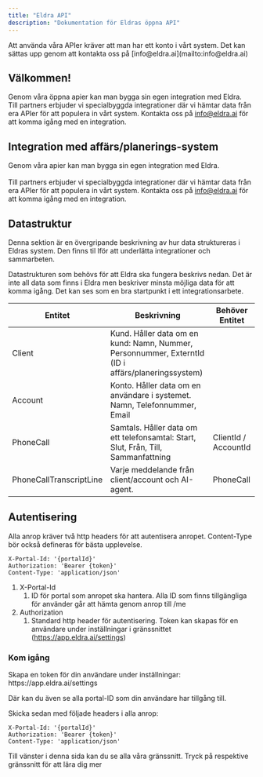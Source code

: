 ```yaml
---
title: "Eldra API"
description: "Dokumentation för Eldras öppna API"
---
```


<Note>
  Att använda våra APIer kräver att man har ett konto i vårt system. Det kan sättas upp genom att kontakta oss på [info@eldra.ai](mailto:info@eldra.ai)
</Note>

## Välkommen!

Genom våra öppna apier kan man bygga sin egen integration med Eldra. \
Till partners erbjuder vi specialbyggda integrationer där vi hämtar data från era APIer för att populera in vårt system. Kontakta oss på [info@eldra.ai](mailto:info@eldra.ai) för att komma igång med en integration.

## Integration med affärs/planerings-system

Genom våra apier kan man bygga sin egen integration med Eldra. \
\
Till partners erbjuder vi specialbyggda integrationer där vi hämtar data från era APIer för att populera in vårt system. Kontakta oss på [info@eldra.ai](mailto:info@eldra.ai) för att komma igång med en integration.

## Datastruktur

<Info>
  Denna sektion är en övergripande beskrivning av hur data struktureras i Eldras system. Den finns til lför att underlätta integrationer och sammarbeten.
</Info>

Datastrukturen som behövs för att Eldra ska fungera beskrivs nedan. Det är inte all data som finns i Eldra men beskriver minsta möjliga data för att komma igång. Det kan ses som en bra startpunkt i ett integrationsarbete.

| Entitet                 | Beskrivning                                                                                        | Behöver Entitet      |
| ----------------------- | -------------------------------------------------------------------------------------------------- | -------------------- |
| Client                  | Kund. Håller data om en kund: Namn, Nummer, Personnummer, ExterntId (ID i affärs/planeringssystem) |                      |
| Account                 | Konto. Håller data om en användare i systemet. Namn, Telefonnummer, Email                          |                      |
| PhoneCall               | Samtals. Håller data om ett telefonsamtal: Start, Slut, Från, Till, Sammanfattning                 | ClientId / AccountId |
| PhoneCallTranscriptLine | Varje meddelande från client/account och AI-agent.                                                 | PhoneCall            |

## Autentisering

Alla anrop kräver två http headers för att autentisera anropet. Content-Type bör också defineras för bästa upplevelse.

```
X-Portal-Id: '{portalId}'
Authorization: 'Bearer {token}'
Content-Type: 'application/json'
```

1. X-Portal-Id
   1. ID för portal som anropet ska hantera. Alla ID som finns tillgängliga för använder går att hämta genom anrop till /me
1. Authorization
   1. Standard http header för autentisering. Token kan skapas för en användare under inställningar i gränssnittet (https://app.eldra.ai/settings)

### Kom igång

<Accordion title="Autentisering" icon="user">
  Skapa en token för din användare under inställningar: https://app.eldra.ai/settings 

  Där kan du även se alla portal-ID som din användare har tillgång till. 

  Skicka sedan med följade headers i alla anrop:

  ```
  X-Portal-Id: '{portalId}'
  Authorization: 'Bearer {token}'
  Content-Type: 'application/json'
  ```
</Accordion>

<Accordion title="Upptäck våra gränssnitt" icon="sparkles">
  Till vänster i denna sida kan du se alla våra gränssnitt. Tryck på respektive gränssnitt för att lära dig mer
</Accordion>
